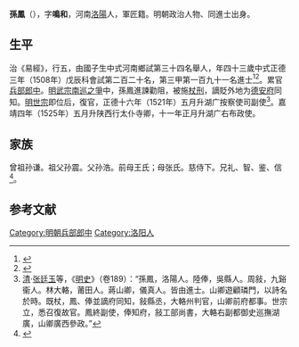 {{明清人物信息框
| 姓名 = 孫鳳
| 原名 =
| 圖片名稱= 
| 圖片大小 =
| 圖片說明 = 
| 最高職務 =湖广右布政使
| 國家 = 大明 
| 爵位 =
| 籍貫 = [[河南|河南]][[河南府|河南府]][[洛陽縣|洛陽縣]]
| 族裔 = 
| 字號 = 
| 諡號 =
| 出生日期 = 闰三月二十三日
| 出生地點 = 
| 逝世日期 = 卒年不詳 
| 逝世地點 =
| 墓葬 =
| 配偶 = 娶杨氏
| 親屬 = 
| 出身 =
* 
* 正德三年戊辰科進士
| 經歷 =
| 著作 = 
}}'''孫鳳'''（{{bd|1466年||？|}}），字'''鳴和'''，河南[[洛陽|洛陽]]人，軍匠籍。明朝政治人物、同進士出身。

==生平== 
治《易經》，行五，由國子生中式河南鄉試第三十四名舉人，年四十三歲中式正德三年（1508年）戊辰科會試第二百二十名，第三甲第一百九十一名進士<ref>{{Cite book|title=《皇明贡举考》卷五|last=（明）[[张朝瑞|张朝瑞]]|first=|publisher=《续修四库全书》史部第828册|year=|isbn=|location=|pages=}}</ref><ref>{{Cite book|title=贡举志五种 上|last=鲁小俊，江俊伟著|first=|publisher=武汉：武汉大学出版社|year=2009|isbn=978-7-307-07043-1|location=|pages=}}</ref>。累官[[兵部|兵部]][[郎中|郎中]]。[[明武宗南巡之爭|明武宗南巡之爭]]中，孫鳳進諫勸阻，被施[[杖刑|杖刑]]，謫貶外地为[[德安府|德安府]]同知。[[明世宗|明世宗]]即位后，復官，正德十六年（1521年）五月升湖广按察使司副使<ref>[[清|清]]·[[张廷玉|张廷玉]]等，《[[明史|明史]]》（卷189）：“孫鳳，洛陽人。陸俸，吳縣人。周敍，九谿衞人。林大輅，莆田人。蔣山卿，儀真人。皆由進士。山卿遊顧璘門，以詩名於時。既杖，鳳、俸並謫府同知，敍縣丞，大輅州判官，山卿前府都事。世宗立，悉召復故官。鳳終副使，俸知府，敍工部尚書，大輅右副都御史巡撫湖廣，山卿廣西參政。”</ref>。嘉靖四年（1525年）五月升陕西行太仆寺卿，十一年正月升湖广右布政使。

==家族== 
曾祖孙谦。祖父孙震。父孙浩。前母王氏；母张氏。慈侍下。兄礼、智、鉴、信<ref>{{Cite book|title=天一阁藏明代科举录选刊 登科录 点校本|last=龚延明主编|first=|publisher=宁波出版社|year=2016|isbn=978-7-5526-2320-8|location=宁波|pages=|quote=《天一閣藏明代科舉錄選刊.登科錄》之《正德三年戊辰科進士登科録》}}</ref>。

==参考文献==
{{reflist}}

{{明朝人物小作品}}
{{正德三年戊辰科殿試金榜}}
{{DEFAULTSORT:Sun孙}}
[[Category:明朝兵部郎中|Category:明朝兵部郎中]]
[[Category:洛阳人|Category:洛阳人]]